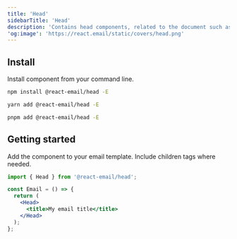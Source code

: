 ```yaml
---
title: 'Head'
sidebarTitle: 'Head'
description: 'Contains head components, related to the document such as style and meta elements.'
'og:image': 'https://react.email/static/covers/head.png'
---
```


## Install

Install component from your command line.

<CodeGroup>

```sh npm
npm install @react-email/head -E
```

```sh yarn
yarn add @react-email/head -E
```

```sh pnpm
pnpm add @react-email/head -E
```

</CodeGroup>

## Getting started

Add the component to your email template. Include children tags where needed.

```jsx
import { Head } from '@react-email/head';

const Email = () => {
  return (
    <Head>
      <title>My email title</title>
    </Head>
  );
};
```

<Snippet file="support.mdx" />
